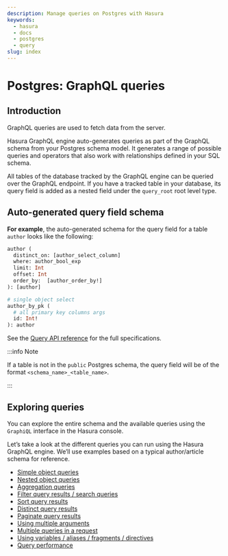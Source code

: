 ```yaml
---
description: Manage queries on Postgres with Hasura
keywords:
  - hasura
  - docs
  - postgres
  - query
slug: index
---
```


# Postgres: GraphQL queries

## Introduction

GraphQL queries are used to fetch data from the server.

Hasura GraphQL engine auto-generates queries as part of the GraphQL schema from your Postgres schema model. It generates
a range of possible queries and operators that also work with relationships defined in your SQL schema.

All tables of the database tracked by the GraphQL engine can be queried over the GraphQL endpoint. If you have a tracked
table in your database, its query field is added as a nested field under the `query_root` root level type.

## Auto-generated query field schema

**For example**, the auto-generated schema for the query field for a table `author` looks like the following:

```graphql
author (
  distinct_on: [author_select_column]
  where: author_bool_exp
  limit: Int
  offset: Int
  order_by:  [author_order_by!]
): [author]

# single object select
author_by_pk (
  # all primary key columns args
  id: Int!
): author
```

See the [Query API reference](/api-reference/graphql-api/query.mdx) for the full specifications.

:::info Note

If a table is not in the `public` Postgres schema, the query field will be of the format `<schema_name>_<table_name>`.

:::

## Exploring queries

You can explore the entire schema and the available queries using the `GraphiQL` interface in the Hasura console.

Let’s take a look at the different queries you can run using the Hasura GraphQL engine. We’ll use examples based on a
typical author/article schema for reference.

- [Simple object queries](/queries/postgres/simple-object-queries.mdx)
- [Nested object queries](/queries/postgres/nested-object-queries.mdx)
- [Aggregation queries](/queries/postgres/aggregation-queries.mdx)
- [Filter query results / search queries](/queries/postgres/query-filters.mdx)
- [Sort query results](/queries/postgres/sorting.mdx)
- [Distinct query results](/queries/postgres/distinct-queries.mdx)
- [Paginate query results](/queries/postgres/pagination.mdx)
- [Using multiple arguments](/queries/postgres/multiple-arguments.mdx)
- [Multiple queries in a request](/queries/postgres/multiple-queries.mdx)
- [Using variables / aliases / fragments / directives](/queries/postgres/variables-aliases-fragments-directives.mdx)
- [Query performance](/queries/postgres/performance.mdx)
